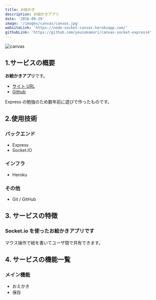 ```yaml
---
title: お絵かき
description: お絵かきアプリ
date: '2016-09-29'
image: '/images/canvas/canvas.jpg'
websiteLink: 'https://node-socket-canvas.herokuapp.com/'
githubLink: 'https://github.com/yousakamori/canvas-socket-express4'
---
```


<Image alt='canvas' src='/images/canvas/canvas.jpg' width={1440} height={764} priority />

## 1.サービスの概要

**お絵かきアプリ**です。

- [サイト URL](https://node-socket-canvas.herokuapp.com/)
- [Github](https://github.com/yousakamori/canvas-socket-express4)

Express の勉強のため数年前に遊びで作ったものです。

## 2.使用技術

### バックエンド

- Express
- Socket.IO

### インフラ

- Heroku

### その他

- Git / GitHub

## 3. サービスの特徴

### Socket.io を使ったお絵かきアプリです

マウス操作で絵を書いてユーザ間で共有できます。

## 4. サービスの機能一覧

### メイン機能

- おえかき
- 保存
